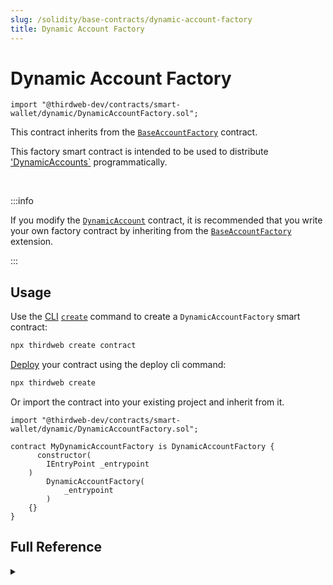 ```yaml
---
slug: /solidity/base-contracts/dynamic-account-factory
title: Dynamic Account Factory
---
```



# Dynamic Account Factory

```solidity
import "@thirdweb-dev/contracts/smart-wallet/dynamic/DynamicAccountFactory.sol";
```

This contract inherits from the [`BaseAccountFactory`](/solidity/extensions/base-account-factory) contract.

This factory smart contract is intended to be used to distribute ['DynamicAccounts`](/solidity/base-contracts/dynamic-account) programmatically.

<ViewContractCodeButton
  link="https://github.com/thirdweb-dev/contracts/blob/main/contracts/smart-wallet/dynamic/DynamicAccount.sol"
  name="DynamicAccount"
/>

<br/>

:::info

If you modify the [`DynamicAccount`](/solidity/base-contracts/dynamic-account) contract, it is recommended that you write your own
factory contract by inheriting from the [`BaseAccountFactory`](/solidity/extensions/base-account-factory) extension.

:::

## Usage

Use the [CLI](/cli) [`create`](/cli/create) command to create a `DynamicAccountFactory` smart contract:

```bash
npx thirdweb create contract
```

[Deploy](/deploy) your contract using the deploy cli command:

```bash
npx thirdweb create
```

Or import the contract into your existing project and inherit from it.

```solidity
import "@thirdweb-dev/contracts/smart-wallet/dynamic/DynamicAccountFactory.sol";

contract MyDynamicAccountFactory is DynamicAccountFactory {
	  constructor(
        IEntryPoint _entrypoint
    )
        DynamicAccountFactory(
            _entrypoint
        )
    {}
}
```

## Full Reference

<details>
<summary></summary>
<div>

Called in `createAccount`. Initializes the account contract created in `createAccount`.

```solidity
    function _initializeAccount(
        address _account,
        address _admin,
        bytes calldata _data
    ) internal override {
        DynamicAccount(payable(_account)).initialize(_admin, _data);
    }
```

#### _account

The address of the smart account smart contract to initialize.

#### _admin

The address to be set as default admin role for the contract. Must be of type `address`.

#### _data

If extra storage variables are required in your account contract, override this function, abi encode the variables, 
pass them to this function as the `bytes` argument. 

For example:

```solidity

function initializeAccount(
    address _admin,
    bytes calldata _data
) public override initializer {
    DynamicAccount(payable(_account)).initialize(_admin, _data);
}
```

#### _account

The address of the smart account smart contract to initialize.

#### _admin

The address to be set as default admin role for the contract. Must be of type `address`.

#### _data

If extra storage variables are required in your account contract, abi encode the variables, 
pass them to this function as the `bytes` argument. 

For example:

```solidity

function initializeAccount(
    address _admin,
    bytes calldata _data
) public override initializer {
    DynamicAccount.initialize(_admin, _data);
}
```

</div>
</details>